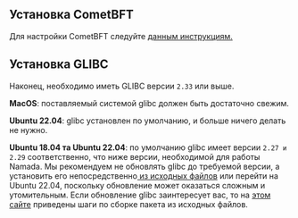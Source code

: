 
## Установка CometBFT

Для настройки CometBFT следуйте [данным инструкциям.](../../installing-cometbft.mdx)

## Установка GLIBC

Наконец, необходимо иметь GLIBC версии `2.33` или выше.

**MacOS**: поставляемый системой glibc должен быть достаточно свежим.

**Ubuntu 22.04**: glibc установлен по умолчанию, и больше ничего делать не нужно.

**Ubuntu 18.04 та Ubuntu 22.04**: по умолчанию glibc имеет версии `2.27 и 2.29` соответственно, что ниже версии, необходимой для работы Namada. Мы рекомендуем не обновлять glibc до требуемой версии, а установить его непосредственно[ из исходных файлов]() или перейти на Ubuntu 22.04, поскольку обновление может оказаться сложным и утомительным. Если обновление glibc заинтересует вас, то на [этом сайте](https://www.linuxfromscratch.org/lfs/view/9.0-systemd/chapter05/glibc.html) приведены шаги по сборке пакета из исходных файлов.